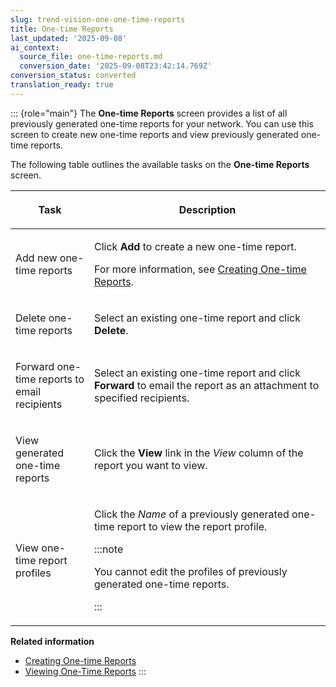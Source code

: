 ```yaml
---
slug: trend-vision-one-one-time-reports
title: One-time Reports
last_updated: '2025-09-08'
ai_context:
  source_file: one-time-reports.md
  conversion_date: '2025-09-08T23:42:14.769Z'
conversion_status: converted
translation_ready: true
---
```


::: {role="main"}
The **One-time Reports** screen provides a list of all previously generated one-time reports for your network. You can use this screen to create new one-time reports and view previously generated one-time reports.

The following table outlines the available tasks on the **One-time Reports** screen.

<table>
<colgroup>
<col style="width: 25%" />
<col style="width: 75%" />
</colgroup>
<thead>
<tr>
<th><p>Task</p></th>
<th><p>Description</p></th>
</tr>
</thead>
<tbody>
<tr>
<td><p>Add new one-time reports</p></td>
<td><p>Click <strong>Add</strong> to create a new one-time report.</p>
<p>For more information, see <a href="trend-vision-one-creating-one-time-reports">Creating One-time Reports</a>.</p></td>
</tr>
<tr>
<td><p>Delete one-time reports</p></td>
<td><p>Select an existing one-time report and click <strong>Delete</strong>.</p></td>
</tr>
<tr>
<td><p>Forward one-time reports to email recipients</p></td>
<td><p>Select an existing one-time report and click <strong>Forward</strong> to email the report as an attachment to specified recipients.</p></td>
</tr>
<tr>
<td><p>View generated one-time reports</p></td>
<td><p>Click the <strong>View</strong> link in the <em>View</em> column of the report you want to view.</p></td>
</tr>
<tr>
<td><p>View one-time report profiles</p></td>
<td><p>Click the <em>Name</em> of a previously generated one-time report to view the report profile.</p>


:::note

<p>You cannot edit the profiles of previously generated one-time reports.</p>


:::

</td>
</tr>
</tbody>
</table>

**Related information**

- [Creating One-time Reports](creating-one-time-reports.mdx)
- [Viewing One-Time Reports](viewing-one-time-reports.mdx)
:::

